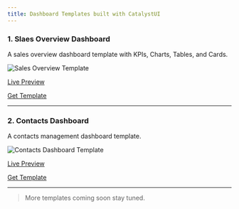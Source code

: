 ```yaml
---
title: Dashboard Templates built with CatalystUI
---
```


### 1. Slaes Overview Dashboard

A sales overview dashboard template with KPIs, Charts, Tables, and Cards.

![Sales Overview Template](/images/sot.png)

[Live Preview](/templates/salesoverview)

[Get Template](https://github.com/Swastikyadav/CatalystUI/blob/master/library/templates/salesOverview.tsx)

---

### 2. Contacts Dashboard

A contacts management dashboard template.

![Contacts Dashboard Template](/images/cmt.png)

[Live Preview](/templates/contactsdashboard)

[Get Template](https://github.com/Swastikyadav/CatalystUI/blob/master/library/templates/contacts/dashboard.tsx)

---

> More templates coming soon stay tuned.
